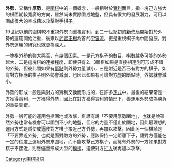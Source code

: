 {{Unreferenced|time=2012-01-22T11:25:20+00:00 }}
'''外勢'''，又稱作'''厚勢'''，是[[圍棋|圍棋]]中的一個概念，一般相對於[[實利|實利]]而言，指一塊己方強大的棋面朝較寬廣的方向，雖然尚未實際圍成地盤，但具有很大的發展潛力，可用以圍成很大的空或藉以攻擊對手棋子。

19世紀以前的圍棋較不重視外勢而重視實利，到二十世紀初的[[新佈局|新佈局]]開始對於外勢的運用開始注重，後來以[[武宮正樹|武宮正樹]]為首的[[宇宙流|宇宙流]]，更是重視棋子向中間發展，對外勢運用的研究也就更為深入。

一塊棋外勢的強大與否，有幾個因素。一是己方棋子的數目，棋數越多可能的外勢越大，二是這塊棋的連接程度，即使只有2、3顆棋如果是直接相連則可形成不錯的外勢，但彼此間如果有[[斷點_(圍棋)|斷點]]則外勢力量減小，三是附近是否已有對方的棋子，如有對方相應的棋子則外勢會減弱，也因此如果有可讓對方[[覷|覷]]的斷點時，外勢就會減小。

外勢的形成一般是與對方的實利交換而形成的，在許多[[定式|定式]]中，最後的結果常是一方獲得實利，一方獲得外勢，因此在對方獲得實利的情形下，善運用外勢成為勝負的重要關鍵。


外勢一般可能的運用包括圍地或攻擊，棋諺有說「不要用厚勢圍地」，也就是說雖然外勢也常有機會可以圍到不小的地盤，但它的力量不僅止於圍地，因此最理想的運用方式是誘使或逼使對方棋子接近己方外勢，再加以攻擊，因此另一個棋諺是「不要靠近外勢」也就是面對敵方的外勢，應該保持一定距離下子，讓對方僅能在一定的程度上運用外勢來圍地，而不能攻擊己方棋子，而擁有外勢的一方如果對方棋子不接近，則應儘量形成大型的[[模樣|模樣]]，迫使對方[[打入|打入]]後再加以攻擊。

{{圍棋術語}}
{{Board-stub}}

[[Category:围棋術語|Category:围棋術語]]